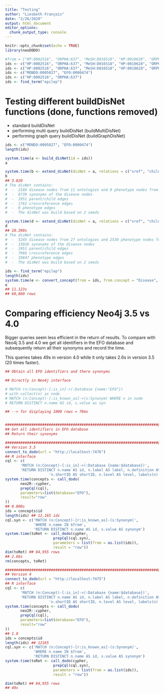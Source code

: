 ```yaml
---
title: "Testing"
author: "Liesbeth François"
date: "2/26/2020"
output: html_document
editor_options: 
  chunk_output_type: console
---
```


```r
knitr::opts_chunk$set(echo = TRUE)
library(neoDODO)
```


```r
#from = ["HP:0002516", "ORPHA:637", "MeSH:D016518", "HP:0010628", "ORPHA:637", "MeSH:D016518"]
ids <- c("HP:0002516", "ORPHA:637", "MeSH:D016518", "HP:0010628", "ORPHA:637", "MeSH:D016518", "EFO:0008514")
ids <- c("HP:0002516", "ORPHA:637", "MeSH:D016518", "HP:0010628", "ORPHA:637", "MeSH:D016518")
ids <- c("MONDO:0005027", "EFO:0000474")
ids <- c("HP:0002516", "ORPHA:637")
ids <- find_term("epilep")    
```

# Testing different buildDisNet functions (done, functions removed)

- standard buildDisNet
- performing multi query buildDisNet (buildMultiDisNet)
- performing graph query buildDisNet (buildGraphDisNet)

```r
ids <- c("MONDO:0005027", "EFO:0000474")
length(ids)

system.time(a <- build_disNet(id = ids))
a

system.time(b <- extend_disNet(disNet = a, relations = c("xref", "child")))
b
## 3.820
# The disNet contains:
#  -  2186 disease nodes from 11 ontologies and 0 phenotype nodes from 0 ontologies 
#  -  8739 synonyms of the disease nodes
#  -  1951 parent/child edges
#  -  1761 crossreference edges
#  -  0 phenotype edges
#  -  The disNet was build based on 2 seeds

system.time(d <- extend_disNet(disNet = a, relations = c("xref", "child", "pheno")))
d
## 10.390s
# The disNet contains:
#  -  5245 disease nodes from 27 ontologies and 2530 phenotype nodes from 1 ontologies 
#  -  15016 synonyms of the disease nodes
#  -  1951 parent/child edges
#  -  7966 crossreference edges
#  -  19847 phenotype edges
#  -  The disNet was build based on 2 seeds

ids <- find_term("epilep")    
length(ids)
system.time(e <- convert_concept(from = ids, from.concept = "Disease", to.concept = "Phenotype"))
e
## 11.123s
## 60,860 rows

```

# Comparing efficiency Neo4j 3.5 vs 4.0

Bigger queries seem less efficient in the return of results. To compare with Neo4j 3.5 and 4.0 we get all identifiers in the EFO database and subsequently return all their synonyms and record the time.

This queries takes 49s in version 4.0 while it only takes 2.6s in version 3.5 (20 times faster).

```r
## Obtain all EFO identifiers and there synonyms

## Directly in Neo4j interface

# MATCH (n:Concept)-[:is_in]->(:Database {name:"EFO"}) 
# with collect(n) as node
# MATCH (n:Concept)-[:is_known_as]->(s:Synonym) WHERE n in node
# RETURN DISTINCT n.name AS id, s.value as syn

## --> for displaying 1000 rows = 76ms


######################################################################@
## Get all identifiers in EFO database
## Return their synonyms

######################################################################@
## Version 3.5
connect_to_dodo(url = "http://localhost:7476")
## R interface
cql <- c(
       'MATCH (n:Concept)-[:is_in]->(:Database {name:$database})',
       'RETURN DISTINCT n.name AS id, n.label AS label, n.definition AS definition, ',
                    'n.shortID AS shortID, n.level AS level, labels(n) AS type')
system.time(concepts <- call_dodo(
       neo2R::cypher,
       prepCql(cql),
       parameters=list(database="EFO"),
       result="row"
))
## 0.800s
ids = concepts$id
length(ids) ## 12,165 ids
cql.syn <- c('MATCH (n:Concept)-[r:is_known_as]-(s:Synonym)',
             'WHERE n.name IN $from',
             'RETURN DISTINCT n.name AS id, s.value AS synonym')
system.time(toRet <- call_dodo(cypher, 
                      prepCql(cql.syn), 
                      parameters = list(from = as.list(ids)), 
                      result = "row"))
dim(toRet) ## 84,955 rows
## 2.66s
rm(concepts, toRet)

######################################################################@
## Version 4
connect_to_dodo(url = "http://localhost:7475")
## R interface
cql <- c(
       'MATCH (n:Concept)-[:is_in]->(:Database {name:$database})',
       'RETURN DISTINCT n.name AS id, n.label AS label, n.definition AS definition, ',
                    'n.shortID AS shortID, n.level AS level, labels(n) AS type')
system.time(concepts <- call_dodo(
       neo2R::cypher,
       prepCql(cql),
       parameters=list(database="EFO"),
       result="row"
))
## 1.8
ids = concepts$id
length(ids) ## 12165
cql.syn <- c('MATCH (n:Concept)-[r:is_known_as]-(s:Synonym)',
             'WHERE n.name IN $from',
             'RETURN DISTINCT n.name AS id, s.value AS synonym')
system.time(toRet <- call_dodo(cypher, 
                      prepCql(cql.syn), 
                      parameters = list(from = as.list(ids)), 
                      result = "row"))

dim(toRet) ## 84,955 rows
## 49s

```